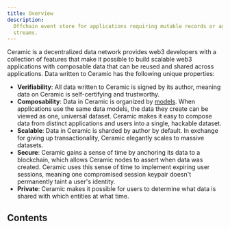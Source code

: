 ```yaml
---
title: Overview
description:
  Offchain event store for applications requiring mutable records or aggregations over
  streams.
---
```


Ceramic is a decentralized data network provides web3 developers with a collection of features that
make it possible to build scalable web3 applications with composable data that can be reused and
shared across applications. Data written to Ceramic has the following unique properties:

- **Verifiability**: All data written to Ceramic is signed by its author, meaning data on Ceramic is
  self-certifying and trustworthy.
- **Composability**: Data in Ceramic is organized by [models](/ceramic/concepts). When applications
  use the same data models, the data they create can be viewed as one, universal dataset. Ceramic
  makes it easy to compose data from distinct applications and users into a single, hackable
  dataset.
- **Scalable**: Data in Ceramic is sharded by author by default. In exchange for giving up
  transactionality, Ceramic elegantly scales to massive datasets.
- **Secure**: Ceramic gains a sense of time by anchoring its data to a blockchain, which allows
  Ceramic nodes to assert when data was created. Ceramic uses this sense of time to implement
  expiring user sessions, meaning one compromised session keypair doesn't permanently taint a user's
  identity.
- **Private**: Ceramic makes it possible for users to determine what data is shared with which
  entities at what time.

## Contents

<Cards>
  <Card title="Concepts" href="/ceramic/concepts" />
  <Card title="Examples" href="/ceramic/examples" />
  <Card title="Installation" href="/ceramic/usage/installation" />
  <Card title="TODO" href="/" />
</Cards>
